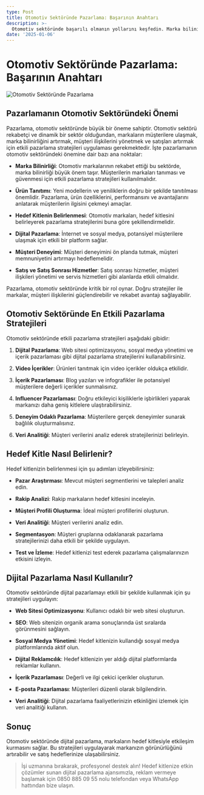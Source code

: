 ```yaml
---
type: Post
title: Otomotiv Sektöründe Pazarlama: Başarının Anahtarı
description: >-
  Otomotiv sektöründe başarılı olmanın yollarını keşfedin. Marka bilinirliğinden dijital pazarlama stratejilerine kadar etkili pazarlama yöntemleriyle müşteri deneyimini nasıl geliştireceğinizi öğrenin.
date: '2025-01-06'
---
```


# Otomotiv Sektöründe Pazarlama: Başarının Anahtarı

![Otomotiv Sektöründe Pazarlama](/images/Otomotiv-Sektorunde-pazarlama-1024x683.jpg)

## Pazarlamanın Otomotiv Sektöründeki Önemi

Pazarlama, otomotiv sektöründe büyük bir öneme sahiptir. Otomotiv sektörü rekabetçi ve dinamik bir sektör olduğundan, markaların müşterilere ulaşmak, marka bilinirliğini artırmak, müşteri ilişkilerini yönetmek ve satışları artırmak için etkili pazarlama stratejileri uygulaması gerekmektedir. İşte pazarlamanın otomotiv sektöründeki önemine dair bazı ana noktalar:

- **Marka Bilinirliği**: Otomotiv markalarının rekabet ettiği bu sektörde, marka bilinirliği büyük önem taşır. Müşterilerin markaları tanıması ve güvenmesi için etkili pazarlama stratejileri kullanılmalıdır.
  
- **Ürün Tanıtımı**: Yeni modellerin ve yeniliklerin doğru bir şekilde tanıtılması önemlidir. Pazarlama, ürün özelliklerini, performansını ve avantajlarını anlatarak müşterilerin ilgisini çekmeyi amaçlar.

- **Hedef Kitlenin Belirlenmesi**: Otomotiv markaları, hedef kitlesini belirleyerek pazarlama stratejilerini buna göre şekillendirmelidir.

- **Dijital Pazarlama**: İnternet ve sosyal medya, potansiyel müşterilere ulaşmak için etkili bir platform sağlar.

- **Müşteri Deneyimi**: Müşteri deneyimini ön planda tutmak, müşteri memnuniyetini artırmayı hedeflemelidir.

- **Satış ve Satış Sonrası Hizmetler**: Satış sonrası hizmetler, müşteri ilişkileri yönetimi ve servis hizmetleri gibi alanlarda etkili olmalıdır.

Pazarlama, otomotiv sektöründe kritik bir rol oynar. Doğru stratejiler ile markalar, müşteri ilişkilerini güçlendirebilir ve rekabet avantajı sağlayabilir.

## Otomotiv Sektöründe En Etkili Pazarlama Stratejileri

Otomotiv sektöründe etkili pazarlama stratejileri aşağıdaki gibidir:

1. **Dijital Pazarlama**: Web sitesi optimizasyonu, sosyal medya yönetimi ve içerik pazarlaması gibi dijital pazarlama stratejilerini kullanabilirsiniz.

2. **Video İçerikler**: Ürünleri tanıtmak için video içerikler oldukça etkilidir.

3. **İçerik Pazarlaması**: Blog yazıları ve infografikler ile potansiyel müşterilere değerli içerikler sunmalısınız.

4. **Influencer Pazarlaması**: Doğru etkileyici kişiliklerle işbirlikleri yaparak markanızı daha geniş kitlelere ulaştırabilirsiniz.

5. **Deneyim Odaklı Pazarlama**: Müşterilere gerçek deneyimler sunarak bağlılık oluşturmalısınız.

6. **Veri Analitiği**: Müşteri verilerini analiz ederek stratejilerinizi belirleyin.

## Hedef Kitle Nasıl Belirlenir?

Hedef kitlenizin belirlenmesi için şu adımları izleyebilirsiniz:

- **Pazar Araştırması**: Mevcut müşteri segmentlerini ve talepleri analiz edin.

- **Rakip Analizi**: Rakip markaların hedef kitlesini inceleyin.

- **Müşteri Profili Oluşturma**: İdeal müşteri profillerini oluşturun.

- **Veri Analitiği**: Müşteri verilerini analiz edin.

- **Segmentasyon**: Müşteri gruplarına odaklanarak pazarlama stratejilerinizi daha etkili bir şekilde uygulayın.

- **Test ve İzleme**: Hedef kitlenizi test ederek pazarlama çalışmalarınızın etkisini izleyin.

## Dijital Pazarlama Nasıl Kullanılır?

Otomotiv sektöründe dijital pazarlamayı etkili bir şekilde kullanmak için şu stratejileri uygulayın:

- **Web Sitesi Optimizasyonu**: Kullanıcı odaklı bir web sitesi oluşturun.

- **SEO**: Web sitenizin organik arama sonuçlarında üst sıralarda görünmesini sağlayın.

- **Sosyal Medya Yönetimi**: Hedef kitlenizin kullandığı sosyal medya platformlarında aktif olun.

- **Dijital Reklamcılık**: Hedef kitlenizin yer aldığı dijital platformlarda reklamlar kullanın.

- **İçerik Pazarlaması**: Değerli ve ilgi çekici içerikler oluşturun.

- **E-posta Pazarlaması**: Müşterileri düzenli olarak bilgilendirin.

- **Veri Analitiği**: Dijital pazarlama faaliyetlerinizin etkinliğini izlemek için veri analitiği kullanın.

## Sonuç

Otomotiv sektöründe dijital pazarlama, markaların hedef kitlesiyle etkileşim kurmasını sağlar. Bu stratejileri uygulayarak markanızın görünürlüğünü artırabilir ve satış hedeflerinize ulaşabilirsiniz.

> İşi uzmanına bırakarak, profesyonel destek alın! Hedef kitlenize etkin çözümler sunan dijital pazarlama ajansımızla, reklam vermeye başlamak için 0850 885 09 55 nolu telefondan veya WhatsApp hattından bize ulaşın.
